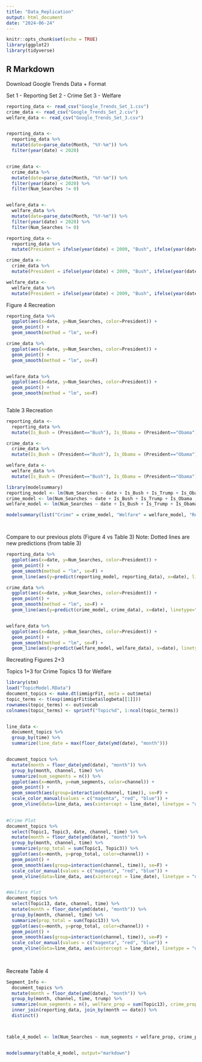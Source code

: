 ---
title: "Data_Replication"
output: html_document
date: "2024-06-24"
---

```{r setup, include=FALSE}
knitr::opts_chunk$set(echo = TRUE)
library(ggplot2)
library(tidyverse)
```

## R Markdown

Download Google Trends Data + Format

Set 1 - Reporting
Set 2 - Crime
Set 3 - Welfare
```{r}
reporting_data <- read_csv("Google_Trends_Set_1.csv") 
crime_data <- read_csv("Google_Trends_Set_2.csv") 
welfare_data <- read_csv("Google_Trends_Set_3.csv") 


reporting_data <- 
  reporting_data %>% 
  mutate(date=parse_date(Month, "%Y-%m")) %>%
  filter(year(date) < 2020)


crime_data <- 
  crime_data %>% 
  mutate(date=parse_date(Month, "%Y-%m")) %>%
  filter(year(date) < 2020) %>%
  filter(Num_Searches != 0)


welfare_data <- 
  welfare_data %>% 
  mutate(date=parse_date(Month, "%Y-%m")) %>%
  filter(year(date) < 2020) %>%
  filter(Num_Searches != 0)

```


```{r}
reporting_data <- 
  reporting_data %>%
  mutate(President = ifelse(year(date) < 2009, "Bush", ifelse(year(date) < 2017, "Obama", "Trump")))

crime_data <- 
  crime_data %>%
  mutate(President = ifelse(year(date) < 2009, "Bush", ifelse(year(date) < 2017, "Obama", "Trump")))

welfare_data <- 
  welfare_data %>%
  mutate(President = ifelse(year(date) < 2009, "Bush", ifelse(year(date) < 2017, "Obama", "Trump")))
```


Figure 4 Recreation
```{r}
reporting_data %>%
  ggplot(aes(x=date, y=Num_Searches, color=President)) +
  geom_point() +
  geom_smooth(method = "lm", se=F)

crime_data %>%
  ggplot(aes(x=date, y=Num_Searches, color=President)) +
  geom_point() +
  geom_smooth(method = "lm", se=F)


welfare_data %>%
  ggplot(aes(x=date, y=Num_Searches, color=President)) +
  geom_point() +
  geom_smooth(method = "lm", se=F)
  

```
Table 3 Recreation
```{r}
reporting_data <- 
  reporting_data %>%
  mutate(Is_Bush = (President=="Bush"), Is_Obama = (President=="Obama"), Is_Trump = (President=="Trump"))

crime_data <- 
  crime_data %>%
  mutate(Is_Bush = (President=="Bush"), Is_Obama = (President=="Obama"), Is_Trump = (President=="Trump"))

welfare_data <- 
  welfare_data %>%
  mutate(Is_Bush = (President=="Bush"), Is_Obama = (President=="Obama"), Is_Trump = (President=="Trump"))

```

```{r}
library(modelsummary)
reporting_model <- lm(Num_Searches ~ date + Is_Bush + Is_Trump + Is_Obama , data=reporting_data)
crime_model <- lm(Num_Searches ~ date + Is_Bush + Is_Trump + Is_Obama , data=crime_data)
welfare_model <- lm(Num_Searches ~ date + Is_Bush + Is_Trump + Is_Obama , data=welfare_data)

modelsummary(list("Crime" = crime_model, "Welfare" = welfare_model, "Report"=reporting_model), output="markdown")




```
Compare to our previous plots (Figure 4 vs Table 3)
Note: Dotted lines are new predictions (from table 3)
```{r}
reporting_data %>%
  ggplot(aes(x=date, y=Num_Searches, color=President)) +
  geom_point() +
  geom_smooth(method = "lm", se=F) + 
  geom_line(aes(y=predict(reporting_model, reporting_data), x=date), linetype="dotted")

crime_data %>%
  ggplot(aes(x=date, y=Num_Searches, color=President)) +
  geom_point() +
  geom_smooth(method = "lm", se=F) +
  geom_line(aes(y=predict(crime_model, crime_data), x=date), linetype="dotted")


welfare_data %>%
  ggplot(aes(x=date, y=Num_Searches, color=President)) +
  geom_point() +
  geom_smooth(method = "lm", se=F) +
  geom_line(aes(y=predict(welfare_model, welfare_data), x=date), linetype="dotted")


```
Recreating Figures 2+3

Topics 1+3 for Crime
Topics 13 for Welfare
```{r}
library(stm)
load("TopicModel.RData")
document_topics <- make.dt(immigrFit, meta = out$meta)
topic_terms <- t(exp(immigrFit$beta$logbeta[[1]]))
rownames(topic_terms) <- out$vocab
colnames(topic_terms) <- sprintf("Topic%d", 1:ncol(topic_terms))
```
```{r}

  
  
```
```{r}
line_data <- 
  document_topics %>%
  group_by(time) %>%
  summarize(line_date = max(floor_date(ymd(date), "month")))


document_topics %>%
  mutate(month = floor_date(ymd(date), "month")) %>%
  group_by(month, channel, time) %>%
  summarize(num_segments = n()) %>%
  ggplot(aes(x=month, y=num_segments, color=channel)) +
  geom_point() +
  geom_smooth(aes(group=interaction(channel, time)), se=F) + 
  scale_color_manual(values = c("magenta", "red", "blue")) + 
  geom_vline(data=line_data, aes(xintercept = line_date), linetype = "dashed")
  
```
```{r}
#Crime Plot
document_topics %>%
  select(Topic1, Topic3, date, channel, time) %>%
  mutate(month = floor_date(ymd(date), "month")) %>%
  group_by(month, channel, time) %>%
  summarize(prop_total = sum(Topic1, Topic3)) %>%
  ggplot(aes(x=month, y=prop_total, color=channel)) +
  geom_point() +
  geom_smooth(aes(group=interaction(channel, time)), se=F) + 
  scale_color_manual(values = c("magenta", "red", "blue")) + 
  geom_vline(data=line_data, aes(xintercept = line_date), linetype = "dashed")


#Welfare Plot
document_topics %>%
  select(Topic13, date, channel, time) %>%
  mutate(month = floor_date(ymd(date), "month")) %>%
  group_by(month, channel, time) %>%
  summarize(prop_total = sum(Topic13)) %>%
  ggplot(aes(x=month, y=prop_total, color=channel)) +
  geom_point() +
  geom_smooth(aes(group=interaction(channel, time)), se=F) + 
  scale_color_manual(values = c("magenta", "red", "blue")) + 
  geom_vline(data=line_data, aes(xintercept = line_date), linetype = "dashed")
  
  
```
Recreate Table 4
```{r}
Segment_Info <- 
  document_topics %>%
  mutate(month = floor_date(ymd(date), "month")) %>%
  group_by(month, channel, time, trump) %>%
  summarize(num_segments = n(), welfare_prop = sum(Topic13), crime_prop = sum(Topic1, Topic3), day_of_week = wday(date), month_of_year = month(date)) %>%
  inner_join(reporting_data, join_by(month == date)) %>%
  distinct()



table_4_model <- lm(Num_Searches ~ num_segments + welfare_prop, crime_prop + trump, data=Segment_Info)


modelsummary(table_4_model, output="markdown")

  




  
  
```


